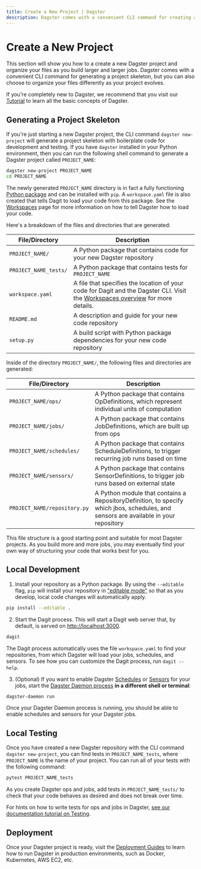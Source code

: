 ```yaml
---
title: Create a New Project | Dagster
description: Dagster comes with a convenient CLI command for creating a new project. This guide explains the role of each generated file and directory.
---
```


# Create a New Project

This section will show you how to a create a new Dagster project and organize your files as you build larger and larger jobs. Dagster comes with a convenient CLI command for generating a project skeleton, but you can also choose to organize your files differently as your project evolves.

If you're completely new to Dagster, we recommend that you visit our [Tutorial](/tutorial) to learn all the basic concepts of Dagster.

## Generating a Project Skeleton

If you're just starting a new Dagster project, the CLI command `dagster new-project` will generate a project skeleton with boilerplate code for development and testing. If you have `dagster` installed in your Python environment, then you can run the following shell command to generate a Dagster project called `PROJECT_NAME`:

```bash
dagster new-project PROJECT_NAME
cd PROJECT_NAME
```

The newly generated `PROJECT_NAME` directory is in fact a fully functioning [Python package](https://docs.python.org/3/tutorial/modules.html#packages) and can be installed with `pip`. A `workspace.yaml` file is also created that tells Dagit to load your code from this package. See the [Workspaces](/concepts/repositories-workspaces/workspaces) page for more information on how to tell Dagster how to load your code.

Here's a breakdown of the files and directories that are generated:

| File/Directory        | Description                                                                                                                                                                    |
| --------------------- | ------------------------------------------------------------------------------------------------------------------------------------------------------------------------------ |
| `PROJECT_NAME/`       | A Python package that contains code for your new Dagster repository                                                                                                            |
| `PROJECT_NAME_tests/` | A Python package that contains tests for `PROJECT_NAME`                                                                                                                        |
| `workspace.yaml`      | A file that specifies the location of your code for Dagit and the Dagster CLI. Visit the [Workspaces overview](/concepts/repositories-workspaces/workspaces) for more details. |
| `README.md`           | A description and guide for your new code repository                                                                                                                           |
| `setup.py`            | A build script with Python package dependencies for your new code repository                                                                                                   |

Inside of the directory `PROJECT_NAME/`, the following files and directories are generated:

| File/Directory               | Description                                                                                                                          |
| ---------------------------- | ------------------------------------------------------------------------------------------------------------------------------------ |
| `PROJECT_NAME/ops/`          | A Python package that contains OpDefinitions, which represent individual units of computation                                        |
| `PROJECT_NAME/jobs/`         | A Python package that contains JobDefinitions, which are built up from ops                                                           |
| `PROJECT_NAME/schedules/`    | A Python package that contains ScheduleDefinitions, to trigger recurring job runs based on time                                      |
| `PROJECT_NAME/sensors/`      | A Python package that contains SensorDefinitions, to trigger job runs based on external state                                        |
| `PROJECT_NAME/repository.py` | A Python module that contains a RepositoryDefinition, to specify which jbos, schedules, and sensors are available in your repository |

This file structure is a good starting point and suitable for most Dagster projects. As you build more and more jobs, you may eventually find your own way of structuring your code that works best for you.

## Local Development

1. Install your repository as a Python package. By using the `--editable` flag, `pip` will install your repository in ["editable mode"](https://pip.pypa.io/en/latest/reference/pip_install/?highlight=editable#editable-installs) so that as you develop, local code changes will automatically apply.

```bash
pip install --editable .
```

2. Start the Dagit process. This will start a Dagit web server that, by default, is served on <http://localhost:3000>.

```bash
dagit
```

The Dagit process automatically uses the file `workspace.yaml` to find your repositories, from which Dagster will load your jobs, schedules, and sensors. To see how you can customize the Dagit process, run `dagit --help`.

3. (Optional) If you want to enable Dagster [Schedules](/concepts/partitions-schedules-sensors/schedules) or [Sensors](/concepts/partitions-schedules-sensors/sensors) for your jobs, start the [Dagster Daemon process](/deployment/dagster-daemon) **in a different shell or terminal**:

```bash
dagster-daemon run
```

Once your Dagster Daemon process is running, you should be able to enable schedules and sensors for your Dagster jobs.

## Local Testing

Once you have created a new Dagster repository with the CLI command `dagster new-project`, you can find tests in `PROJECT_NAME_tests`, where `PROJECT_NAME` is the name of your project. You can run all of your tests with the following command:

```bash
pytest PROJECT_NAME_tests
```

As you create Dagster ops and jobs, add tests in `PROJECT_NAME_tests/` to check that your code behaves as desired and does not break over time.

For hints on how to write tests for ops and jobs in Dagster, [see our documentation tutorial on Testing](/tutorial/intro-tutorial/testable).

## Deployment

Once your Dagster project is ready, visit the [Deployment Guides](/deployment) to learn how to run Dagster in production environments, such as Docker, Kubernetes, AWS EC2, etc.

